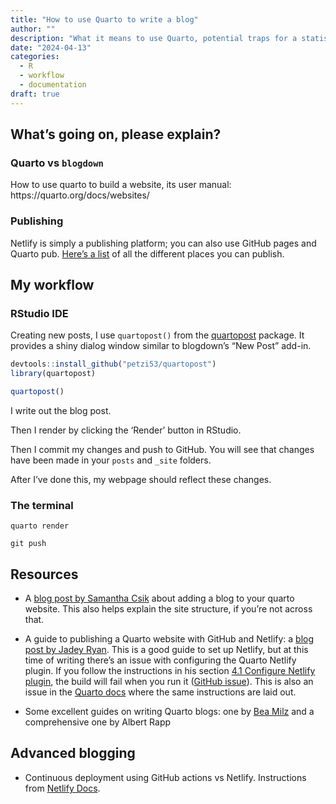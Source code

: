 ```yaml
---
title: "How to use Quarto to write a blog"
author: ""
description: "What it means to use Quarto, potential traps for a statistician (non-programmer), and resources that's helped me."
date: "2024-04-13"
categories:
  - R
  - workflow
  - documentation
draft: true
---
```


## What's going on, please explain?

### Quarto vs `blogdown`

How to use quarto to build a website, its user manual: https://quarto.org/docs/websites/

### Publishing

Netlify is simply a publishing platform; you can also use GitHub pages and Quarto pub. [Here's a list](https://quarto.org/docs/publishing/) of all the different places you can publish.

## My workflow

### RStudio IDE

Creating new posts, I use `quartopost()` from the [quartopost](https://petzi53.github.io/quartopost/) package. It provides a shiny dialog window similar to blogdown's "New Post" add-in.

``` r
devtools::install_github("petzi53/quartopost")
library(quartopost)

quartopost()
```

I write out the blog post.

Then I render by clicking the 'Render' button in RStudio.

Then I commit my changes and push to GitHub. You will see that changes have been made in your `posts` and `_site` folders.

After I've done this, my webpage should reflect these changes.

### The terminal

`quarto render`

`git push`

## Resources

-   A [blog post by Samantha Csik](https://samanthacsik.github.io/posts/2022-10-24-quarto-blogs/) about adding a blog to your quarto website. This also helps explain the site structure, if you're not across that.

-   A guide to publishing a Quarto website with GitHub and Netlify: a [blog post by Jadey Ryan](https://jadeyryan.com/blog/2023-11-19_publish-quarto-website/). This is a good guide to set up Netlify, but at this time of writing there's an issue with configuring the Quarto Netlify plugin. If you follow the instructions in his section [4.1 Configure Netlify plugin](https://jadeyryan.com/blog/2023-11-19_publish-quarto-website/#configure-continuous-deployment), the build will fail when you run it ([GitHub issue](https://github.com/quarto-dev/netlify-plugin-quarto/issues/8)). This is also an issue in the [Quarto docs](https://quarto.org/docs/publishing/netlify.html#rendering-on-netlify) where the same instructions are laid out.

-   Some excellent guides on writing Quarto blogs: one by [Bea Milz](https://beamilz.com/posts/2022-06-05-creating-a-blog-with-quarto/en) and a comprehensive one by Albert Rapp

## Advanced blogging

-   Continuous deployment using GitHub actions vs Netlify. Instructions from [Netlify Docs](https://docs.netlify.com/site-deploys/create-deploys/).
